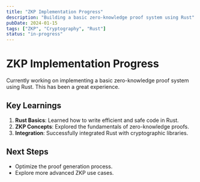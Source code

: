 ```yaml
---
title: "ZKP Implementation Progress"
description: "Building a basic zero-knowledge proof system using Rust"
pubDate: 2024-01-15
tags: ["ZKP", "Cryptography", "Rust"]
status: "in-progress"
---
```


# ZKP Implementation Progress

Currently working on implementing a basic zero-knowledge proof system using Rust. This has been a great experience.

## Key Learnings

1. **Rust Basics**: Learned how to write efficient and safe code in Rust.
2. **ZKP Concepts**: Explored the fundamentals of zero-knowledge proofs.
3. **Integration**: Successfully integrated Rust with cryptographic libraries.

## Next Steps

- Optimize the proof generation process.
- Explore more advanced ZKP use cases.